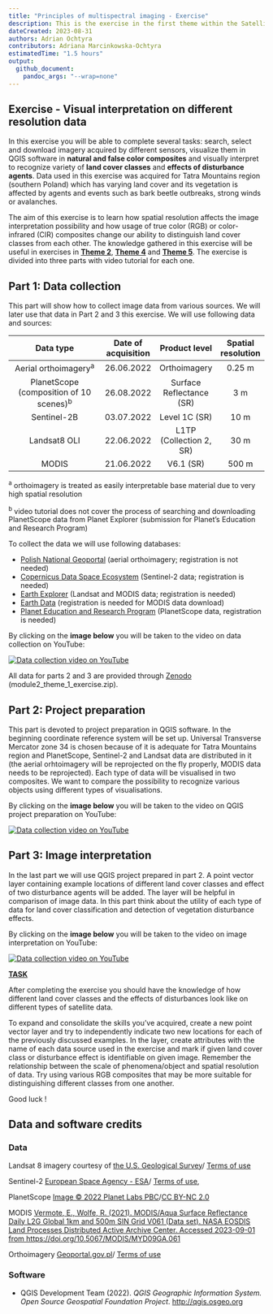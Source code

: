 ```yaml
---
title: "Principles of multispectral imaging - Exercise"
description: This is the exercise in the first theme within the Satellite Multispectral Images Time Series Analysis module.
dateCreated: 2023-08-31
authors: Adrian Ochtyra
contributors: Adriana Marcinkowska-Ochtyra
estimatedTime: "1.5 hours"
output: 
  github_document:
    pandoc_args: "--wrap=none"
---
```


## Exercise - Visual interpretation on different resolution data

In this exercise you will be able to complete several tasks: search, select and download imagery acquired by different sensors, visualize them in QGIS software in **natural and false color composites** and visually interpret to recognize variety of **land cover classes** and **effects of disturbance agents**. Data used in this exercise was acquired for Tatra Mountains region (southern Poland) which has varying land cover and its vegetation is affected by agents and events such as bark beetle outbreaks, strong winds or avalanches. 

The aim of this exercise is to learn how spatial resolution affects the image interpretation possibility and how usage of true color (RGB) or color-infrared (CIR) composites change our ability to distinguish land cover classes from each other. The knowledge gathered in this exercise will be useful in exercises in **[Theme 2](../02_temporal_information/02_temporal_information_exercise.md)**, **[Theme 4](../04_multitemporal_classification/04_multitemporal_classification_exercise.md)** and **[Theme 5](../05_vegetation_monitoring/05_vegetation_monitoring_exercise.md)**.
The exercise is divided into three parts with video tutorial for each one.

## Part 1: Data collection

This part will show how to collect image data from various sources. We will later use that data in Part 2 and 3 this exercise. We will use following data and sources:

|                 Data type                 | Date of acquisition |       Product level      | Spatial resolution |
|:-----------------------------------------:|:-------------------:|:------------------------:|:------------------:|
|            Aerial orthoimagery^a^           |      26.06.2022     |       Orthoimagery       |        0.25 m       |
| PlanetScope  (composition of 10 scenes)^b^ |      26.08.2022     | Surface Reflectance (SR) |         3 m         |
|                Sentinel-2B                |      03.07.2022     |       Level 1C (SR)      |         10 m        |
|              Landsat8 OLI                 |      22.06.2022     |  L1TP (Collection 2, SR) |         30 m        |
|                   MODIS                   |      21.06.2022     |         V6.1 (SR)        |        500 m        |

^a^ orthoimagery is treated as easily interpretable base material due to very high spatial resolution 

^b^ video tutorial does not cover the process of searching and downloading PlanetScope data from Planet Explorer (submission for Planet's Education and Research Program)

To collect the data we will use following databases:

-	[Polish National Geoportal](https://mapy.geoportal.gov.pl/imap/Imgp_2.html) (aerial orthoimagery; registration is not needed)
-	[Copernicus Data Space Ecosystem](https://dataspace.copernicus.eu/) (Sentinel-2 data; registration is needed)
-	[Earth Explorer](https://earthexplorer.usgs.gov/) (Landsat and MODIS data; registration is needed)
-	[Earth Data](https://urs.earthdata.nasa.gov/home) (registration is needed for MODIS data download)
- [Planet Education and Research Program](https://www.planet.com/markets/education-and-research/) (PlanetScope data, registration is needed)

By clicking on the **image below** you will be taken to the video on data collection on YouTube:

[![Data collection video on YouTube](media_exercise/E-TRAINEE_Video_M2_part1.jpg)](https://www.youtube.com/watch?v=l7yvqFoo8rE&list=PLyrFi-gvJfnt5qeGNkKxJGCWqWyYItOE6&index=3)

All data for parts 2 and 3 are provided through [Zenodo](https://zenodo.org/records/10003575) (module2_theme_1_exercise.zip). 

## Part 2: Project preparation

This part is devoted to project preparation in QGIS software. In the beginning coordinate reference system will be set up. Universal Transverse Mercator zone 34 is chosen because of it is adequate for Tatra Mountains region and PlanetScope, Sentinel-2 and Landsat data are distributed in it (the aerial orhtoimagery will be reprojected on the fly properly, MODIS data needs to be reprojected). Each type of data will be visualised in two composites. We want to compare the possibility to recognize various objects using different types of visualisations.

By clicking on the **image below** you will be taken to the video on QGIS project preparation on YouTube:

[![Data collection video on YouTube](media_exercise/E-TRAINEE_Video_M2_part2.jpg)](https://www.youtube.com/watch?v=ibpYFEqOggE&list=PLyrFi-gvJfnt5qeGNkKxJGCWqWyYItOE6)

## Part 3: Image interpretation

In the last part we will use QGIS project prepared in part 2. A point vector layer containing example locations of different land cover classes and effect of two disturbance agents will be added. The layer will be helpful in comparison of image data. In this part think about the utility of each type of data for land cover classification and detection of vegetation disturbance effects.

By clicking on the **image below** you will be taken to the video on image interpretation on YouTube:

[![Data collection video on YouTube](media_exercise/E-TRAINEE_Video_M2_part3.jpg)](https://www.youtube.com/watch?v=7dxdM7i1Z3E&list=PLyrFi-gvJfnt5qeGNkKxJGCWqWyYItOE6&index=4)

<b><u>TASK</u></b>

After completing the exercise you should have the knowledge of how different land cover classes and the effects of disturbances look like on different types of satellite data. 

To expand and consolidate the skills you've acquired, create a new point vector layer and try to independently indicate two new locations for each of the previously discussed examples. In the layer, create attributes with the name of each data source used in the exercise and mark if given land cover class or disturbance effect is identifiable on given image. Remember the relationship between the scale of phenomena/object and spatial resolution of data. Try using various RGB composites that may be more suitable for distinguishing different classes from one another.

Good luck !


## Data and software credits

### Data

Landsat 8 imagery courtesy of [the U.S. Geological Survey](https://www.usgs.gov/)/ [Terms of use](https://www.usgs.gov/information-policies-and-instructions/copyrights-and-credits)

Sentinel-2 [European Space Agency - ESA](https://dataspace.copernicus.eu/)/ [Terms of use](https://dataspace.copernicus.eu/terms-and-conditions), 

PlanetScope [Image © 2022 Planet Labs PBC](https://www.planet.com)/[CC BY-NC 2.0](https://creativecommons.org/licenses/by-nc/2.0/)

MODIS [Vermote, E., Wolfe, R. (2021). MODIS/Aqua Surface Reflectance Daily L2G Global 1km and 500m SIN Grid V061 (Data set). NASA EOSDIS Land Processes Distributed Active Archive Center. Accessed 2023-09-01 from https://doi.org/10.5067/MODIS/MYD09GA.061](https://doi.org/10.5067/MODIS/MYD09GA.061)

Orthoimagery [Geoportal.gov.pl](https://www.geoportal.gov.pl)/ [Terms of use](https://www.geoportal.gov.pl/regulamin)

### Software

* QGIS Development Team (2022). *QGIS Geographic Information System. Open Source Geospatial Foundation Project*. [http://qgis.osgeo.org](http://qgis.osgeo.org)
